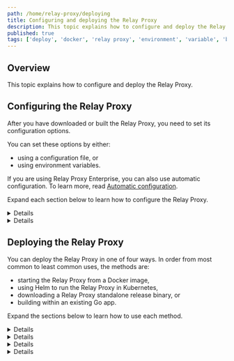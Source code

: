 ```yaml
---
path: /home/relay-proxy/deploying
title: Configuring and deploying the Relay Proxy
description: This topic explains how to configure and deploy the Relay Proxy.
published: true
tags: ['deploy', 'docker', 'relay proxy', 'environment', 'variable', 'big segment', 'sdk']
---
```


## Overview

This topic explains how to configure and deploy the Relay Proxy.

## Configuring the Relay Proxy

After you have downloaded or built the Relay Proxy, you need to set its configuration options. 

You can set these options by either:
- using a configuration file, or 
- using environment variables.

If you are using Relay Proxy Enterprise, you can also use automatic configuration. To learn more, read [Automatic configuration](/home/relay-proxy/automatic-configuration).

Expand each section below to learn how to configure the Relay Proxy.

<Details summary="Expand Using a configuration file">

### Using a configuration file

It's common to use a configuration file when you deploy the Relay Proxy from a release binary or build it from source.

You can also use a configuration file when you run the Relay Proxy from a Docker container, but it is less convenient to do because you must place the configuration file at `/ldr/ld-relay.conf`.

To learn more about the supported configuration options, read the Relay Proxy GitHub repository's [Configuration docs](https://github.com/launchdarkly/ld-relay/blob/v7/docs/configuration.md). To learn about Relay Proxy logging level options, read [Logging](https://github.com/launchdarkly/ld-relay/blob/v7/docs/logging.md).

To use a configuration file:

1. Create a new file:

  <CodeSample>
  <CSTab label="Basic example">

  ```text
  # A single environment which only proxies server-side SDKs
  [environment "environment-key-123abc"]
      sdkKey = "sdk-key-123abc"
  ```

  </CSTab>
  <CSTab label="Multiple environments">

  ```text
  # An environment which proxies SDKs with SDK keys or client-side IDs
  [environment "Production"]
      sdkKey = "sdk-key-123abc"
      envId = "environment-key-123abc"

  # An environment which proxies SDKs with SDK keys or mobile keys
  [environment "Mobile Production"]
      sdkKey = "sdk-key-123abc"
      mobileKey = "mobile-key-123abc"
  ```

  </CSTab>
  </CodeSample>

2. Run the Relay Proxy binary while passing an argument to identify your configuration file's location. The following example assumes that the configuration file is in your current directory and named `ld-relay.conf`, and that the `ld-relay` binary is in `$GOPATH/bin`.

  Run the following code:

  <CodeSample>
  <CSTab label="Run the binary">

  ```bash
  $GOPATH/bin/ld-relay --config ./ld-relay.conf
  ```

  </CSTab>
  </CodeSample>

If you're using Relay Proxy Enterprise and want to enable automatic configuration or use it in offline mode, read [Enabling automatic configuration](/home/relay-proxy/automatic-configuration#enabling-automatic-configuration) or [Enabling offline mode](/home/relay-proxy/offline#enabling-offline-mode).
</Details>

<Details summary="Expand Using environment variables">

### Using environment variables

The other way to configure your Relay Proxy is with environment variables. This method is available regardless of how you deploy the Relay Proxy, although it is most commonly used with Docker containers.

To learn more about supported environment variables, read the Relay Proxy GitHub repository's [Configuration file format and environment variables](https://github.com/launchdarkly/ld-relay/blob/v7/docs/configuration.md#configuration-file-format-and-environment-variables). To learn about Relay Proxy logging level options, read [Logging](https://github.com/launchdarkly/ld-relay/blob/v7/docs/logging.md).

To use environment variables:

1. Confirm that all of your Relay Proxy configuration values are specified with the appropriate environment variables.

  For example, to specify the SDK key for an environment named `MyEnvName`:

  <CodeSample>
  <CSTab label="Example environment variable">

  ```bash
  export LD_ENV_MyEnvName=<sdk-key-123abc>
  ```

  </CSTab>
  </CodeSample>

2. Run the Relay Proxy binary while passing the `--from-env` argument. The following command assumes that the `ld-relay` binary is in `$GOPATH/bin`.

  <CodeSample>
  <CSTab label="Run the binary">

  ```bash
  $GOPATH/bin/ld-relay --from-env
  ```

  </CSTab>
  </CodeSample>

If you're using Relay Proxy Enterprise and want to enable automatic configuration or use it in offline mode, read [Enabling automatic configuration](/home/relay-proxy/automatic-configuration#enabling-automatic-configuration) or [Enabling offline mode](/home/relay-proxy/offline#enabling-offline-mode).
</Details>

## Deploying the Relay Proxy

You can deploy the Relay Proxy in one of four ways. In order from most common to least common uses, the methods are:

* starting the Relay Proxy from a Docker image,
* using Helm to run the Relay Proxy in Kubernetes,
* downloading a Relay Proxy standalone release binary, or
* building within an existing Go app.

Expand the sections below to learn how to use each method.

<Details summary="Expand Starting the Relay Proxy from a Docker image">

### Starting the Relay Proxy from a Docker image

You can start the Relay Proxy from the `launchdarkly/ld-relay` image, which is available on [Docker Hub](https://hub.docker.com/r/launchdarkly/ld-relay).

To deploy the Relay Proxy with Docker:

1. Use `docker pull` to pull the latest Relay Proxy Docker image:

  <CodeSample>
  <CSTab label="Update your Docker container">

  ```bash
  docker pull launchdarkly/ld-relay
  ```

  </CSTab>
  </CodeSample>

2. Use `docker run` to run the Relay Proxy from your Docker container while specifying your configuration details.

The simplest way to specify the configuration is with environment variables, using the `-e` option of `docker run`. An example configuration that uses environment variables appears below.

For examples and a full list of allowable variables, read the Relay Proxy GitHub repository's [Using with Docker](https://github.com/launchdarkly/ld-relay/blob/v7/docs/docker.md) and [Configuration](https://github.com/launchdarkly/ld-relay/blob/v7/docs/configuration.md).

In the following example, the Relay Proxy is configured to have two LaunchDarkly environments.

For the first environment, the SDK key is `staging-sdk-key-123abc`, and the environment name, for the purposes of logging, is `Staging`. For the second environment, the SDK key is `prod-sdk-key-456def`, and the environment name is `Production`.

In this example, the Relay Proxy is configured to listen on port 8030, which is its default port.

The example configuration follows:

<CodeSample>
<CSTab label="Run with a Docker container">

 ```bash
docker run --name ld-relay              \
     -e LD_ENV_Staging="staging-sdk-key-123abc" \
     -e LD_ENV_Prod="prod-sdk-key-456def"       \
     -p 8030:8030                        \
     -e PORT=8030                        \
     launchdarkly/ld-relay
 ```

</CSTab>
</CodeSample>

</Details>

<Details summary="Expand Using Helm to run the Relay Proxy in Kubernetes">

### Using Helm to run the Relay Proxy in Kubernetes

We maintain a [Helm chart](https://github.com/launchdarkly/ld-relay-helm) to ease Kubernetes-based Relay Proxy deployments.

To deploy the Relay Proxy using this Helm chart:

1. Add the LaunchDarkly Relay Proxy Helm chart repository.

  <CodeSample>
  <CSTab label="Add chart repository">

  ```bash
  helm repo add launchdarkly-ld-relay https://launchdarkly.github.io/ld-relay-helm
  ```
  </CSTab>
  </CodeSample>

2. Use `helm install` to install the chart archive and deploy the proxy into your cluster.

  The fastest way to configure installation is through Helm's `--set` flag. However, we recommend using files with the `--values` flag as this enables easier long term maintenance. In the examples below, replace `MyEnvironment` with the name of your Relay Proxy environment and `sdk-key` with your SDK key.

  Here's how:

<CodeSample>
<CSTab label="Using command line flags">

```bash
helm install relay --set relay.environment.LD_ENV_environment-key-123abc=sdk-key123bc launchdarkly-ld-relay/ld-relay
```

</CSTab>
<CSTab label="Using values file">

```yaml
# values.yaml
relay:
    environment:
        LD_ENV_environment-key-123abc: sdk-key123bc

# Run on the terminal
helm install relay --values ./values.yaml launchdarkly-ld-relay/ld-relay
```
</CSTab>
</CodeSample>

You can find examples and full documentation on all configuration options in the [GitHub repository](https://github.com/launchdarkly/ld-relay-helm).
</Details>

<Details summary="Expand Downloading a Relay Proxy standalone release binary">

### Downloading a Relay Proxy standalone release binary

You can download one of the Relay Proxy's most recent release binaries from our GitHub repository. This repository has all versions of the Relay Proxy releases with details about what each release improves or fixes. We recommend using the most recent release.

To learn more about Relay Proxy release binaries, [visit the GitHub repository](https://github.com/launchdarkly/ld-relay/releases).

If you want to download a release binary from the GitHub repository, you should know the following things:
* **tar.gz** files are executables. You can use these to run the Relay Proxy directly.
* **.deb** and **.rpm** files are intended for use with a package manager.

When executing the binary, use either a [configuration file](#using-a-configuration-file) or [environment variables](#using-environment-variables) to set up your desired configuration.

For an example of running the binary with Windows, read the Relay Proxy GitHub repository's [Building and running in Windows](https://github.com/launchdarkly/ld-relay/blob/v7/docs/windows.md).
</Details>

<Details summary="Expand Building within an existing Go app">

### Building within an existing Go app

To build the Relay Proxy from source:

1. Install Go 1.18 or higher. To install Go, read [Go's documentation](https://golang.org/doc/install).
2. Check out the source code from the default branch of the repository: https://github.com/launchdarkly/ld-relay
3. In the directory where you checked out the code, run `go build .`

The executable binary `ld-relay` appears in the directory.

There is also a shortcut command that can replace the longer procedure above. This command downloads the code and builds it in a single step. After you enter the command, the executable binary `ld-relay` appears in `$GOPATH/bin`. You can move it to any other location.

<CodeSample>
<CSTab label="Download and build the Relay Proxy">

```bash
go install github.com/launchdarkly/ld-relay/v6@latest
```

</CSTab>
</CodeSample>

When executing the binary, use either a [configuration file](#using-a-configuration-file) or [environment variables](#using-environment-variables) to set up your desired configuration.

To learn more, read the Relay Proxy GitHub repository's [Building within an application](https://github.com/launchdarkly/ld-relay/blob/v7/docs/in-app.md).
</Details>